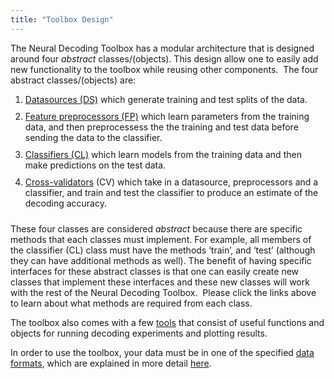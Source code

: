 ---
title: "Toolbox Design"
---

<p class="ethan_opening_paragraph" style="padding-bottom: 0% !important;">The Neural Decoding Toolbox has a modular architecture that is designed around four <em>abstract</em> classes/(objects). This design allow one to easily add new functionality to the toolbox while reusing other components.  The four abstract classes/(objects) are:

<ol>
<li style="padding-bottom: 10px;"><a href="http://www.readout.info/toolbox-design/datasources" title="Datasources">Datasources (DS)</a> which generate training and test splits of the data.</li>
<li style="padding-bottom: 10px;"><a href="http://www.readout.info/toolbox-design/feature-preprocessors/" title="Feature Preprocessors">Feature preprocessors (FP)</a> which learn parameters from the training data, and then preprocessess the the training and test data before sending the data to the classifier.</li>
<li style="padding-bottom: 10px;"><a href="http://www.readout.info/toolbox-design/classifiers/" title="Classifiers">Classifiers (CL)</a> which learn models from the training data and then make predictions on the test data.</li>
<li style="padding-bottom: 10px;"><a href="http://www.readout.info/toolbox-design/cross-validator/" title="Cross-validator">Cross-validators</a> (CV) which take in a datasource, preprocessors and a classifier, and train and test the classifier to produce an estimate of the decoding accuracy.</li>
</ol>
These four classes are considered <em>abstract</em> because there are specific methods that each classes must implement. For example, all members of the classifier (CL) class must have the methods 'train', and 'test' (although they can have additional methods as well). The benefit of having specific interfaces for these abstract classes is that one can easily create new classes that implement these interfaces and these new classes will work with the rest of the Neural Decoding Toolbox.  Please click the links above to learn about what methods are required from each class.

The toolbox also comes with a few <a href="http://www.readout.info/toolbox-design/tools/" title="Tools">tools</a> that consist of useful functions and objects for running decoding experiments and plotting results.

In order to use the toolbox, your data must be in one of the specified <a href="http://www.readout.info/toolbox-design/data-formats/" title="Data formats">data formats</a>, which are explained in more detail <a href="http://www.readout.info/toolbox-design/data-formats/" title="Data formats">here</a>.